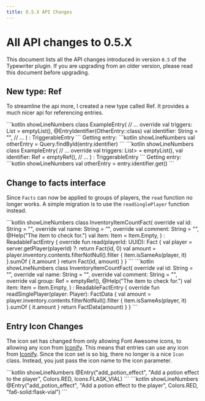 ```yaml
---
title: 0.5.X API Changes
---
```



# All API changes to 0.5.X

This document lists all the API changes introduced in version `0.5` of the Typewriter plugin. If you are upgrading from an older version, please read this document before upgrading.

## New type: Ref

To streamline the api more, I created a new type called Ref. 
It provides a much nicer api for referencing entries.

<Tabs>
  <TabItem value="old" label="Old">
    ```kotlin showLineNumbers
    class ExampleEntry(
        // ...
        override val triggers: List<String> = emptyList(),
        @EntryIdentifier(OtherEntry::class)
        val identifier: String = "",
        // ...
    ) : TriggerableEntry
    ```
    Getting entry:
    ```kotlin showLineNumbers
    val otherEntry = Query.findById<OtherEntry>(entry.identifier)
    ```
  </TabItem>
  <TabItem value="new" label="New" default>
    ```kotlin showLineNumbers
    class ExampleEntry(
        // ...
        override val triggers: List<Ref<TriggerableEntry>> = emptyList(),
        val identifier: Ref<OtherEntry> = emptyRef(),
        // ...
    ) : TriggerableEntry
    ```
    Getting entry:
    ```kotlin showLineNumbers
    val otherEntry = entry.identifier.get()
    ```
  </TabItem>
</Tabs>

## Change to facts interface

Since `Facts` can now be applied to groups of players, the `read` function no longer works.
A simple migration is to use the `readSinglePlayer` function instead.

<Tabs>
  <TabItem value="old" label="Old">
    ```kotlin showLineNumbers
    class InventoryItemCountFact(
        override val id: String = "",
        override val name: String = "",
        override val comment: String = "",
        @Help("The item to check for.")
        val item: Item = Item.Empty,
    ) : ReadableFactEntry {
        override fun read(playerId: UUID): Fact {
            val player = server.getPlayer(playerId) ?: return Fact(id, 0)
            val amount = player.inventory.contents.filterNotNull().filter { item.isSameAs(player, it) }.sumOf { it.amount }
            return Fact(id, amount)
        }
    }
    ```
  </TabItem>
  <TabItem value="new" label="New" default>
    ```kotlin showLineNumbers
    class InventoryItemCountFact(
        override val id: String = "",
        override val name: String = "",
        override val comment: String = "",
        override val group: Ref<GroupEntry> = emptyRef(),
        @Help("The item to check for.")
        val item: Item = Item.Empty,
    ) : ReadableFactEntry {
        override fun readSinglePlayer(player: Player): FactData {
            val amount = player.inventory.contents.filterNotNull().filter { item.isSameAs(player, it) }.sumOf { it.amount }
            return FactData(amount)
        }
    }
    ```
  </TabItem>
</Tabs>

## Entry Icon Changes

The icon set has changed from only allowing Font Awesome icons, to allowing any icon from [Iconify](https://iconify.design/).
This means that entries can use any icon from [Iconify](https://iconify.design/).
Since the icon set is so big, there no longer is a nice `Icon` class. Instead, you just pass the icon name to the icon parameter.

<Tabs>
    <TabItem value="old" label="Old">
        ```kotlin showLineNumbers
        @Entry("add_potion_effect", "Add a potion effect to the player", Colors.RED, Icons.FLASK_VIAL)
        ```
    </TabItem>
    <TabItem value="new" label="New" default>
        ```kotlin showLineNumbers
        @Entry("add_potion_effect", "Add a potion effect to the player", Colors.RED, "fa6-solid:flask-vial")
        ```
    </TabItem>
</Tabs>
